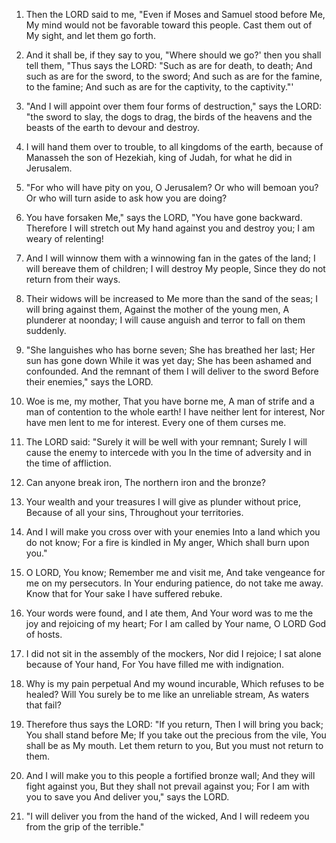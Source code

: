 
1. Then the LORD said to me, "Even if Moses and Samuel stood before Me, My mind would not be favorable toward this people. Cast them out of My sight, and let them go forth.

2. And it shall be, if they say to you, "Where should we go?' then you shall tell them, "Thus says the LORD: "Such as are for death, to death; And such as are for the sword, to the sword; And such as are for the famine, to the famine; And such as are for the captivity, to the captivity."'

3. "And I will appoint over them four forms of destruction," says the LORD: "the sword to slay, the dogs to drag, the birds of the heavens and the beasts of the earth to devour and destroy.

4. I will hand them over to trouble, to all kingdoms of the earth, because of Manasseh the son of Hezekiah, king of Judah, for what he did in Jerusalem.

5. "For who will have pity on you, O Jerusalem? Or who will bemoan you? Or who will turn aside to ask how you are doing?

6. You have forsaken Me," says the LORD, "You have gone backward. Therefore I will stretch out My hand against you and destroy you; I am weary of relenting!

7. And I will winnow them with a winnowing fan in the gates of the land; I will bereave them of children; I will destroy My people, Since they do not return from their ways.

8. Their widows will be increased to Me more than the sand of the seas; I will bring against them, Against the mother of the young men, A plunderer at noonday; I will cause anguish and terror to fall on them suddenly.

9. "She languishes who has borne seven; She has breathed her last; Her sun has gone down While it was yet day; She has been ashamed and confounded. And the remnant of them I will deliver to the sword Before their enemies," says the LORD.

10. Woe is me, my mother, That you have borne me, A man of strife and a man of contention to the whole earth! I have neither lent for interest, Nor have men lent to me for interest. Every one of them curses me.

11. The LORD said: "Surely it will be well with your remnant; Surely I will cause the enemy to intercede with you In the time of adversity and in the time of affliction.

12. Can anyone break iron, The northern iron and the bronze?

13. Your wealth and your treasures I will give as plunder without price, Because of all your sins, Throughout your territories.

14. And I will make you cross over with your enemies Into a land which you do not know; For a fire is kindled in My anger, Which shall burn upon you."

15. O LORD, You know; Remember me and visit me, And take vengeance for me on my persecutors. In Your enduring patience, do not take me away. Know that for Your sake I have suffered rebuke.

16. Your words were found, and I ate them, And Your word was to me the joy and rejoicing of my heart; For I am called by Your name, O LORD God of hosts.

17. I did not sit in the assembly of the mockers, Nor did I rejoice; I sat alone because of Your hand, For You have filled me with indignation.

18. Why is my pain perpetual And my wound incurable, Which refuses to be healed? Will You surely be to me like an unreliable stream, As waters that fail?

19. Therefore thus says the LORD: "If you return, Then I will bring you back; You shall stand before Me; If you take out the precious from the vile, You shall be as My mouth. Let them return to you, But you must not return to them.

20. And I will make you to this people a fortified bronze wall; And they will fight against you, But they shall not prevail against you; For I am with you to save you And deliver you," says the LORD.

21. "I will deliver you from the hand of the wicked, And I will redeem you from the grip of the terrible."


